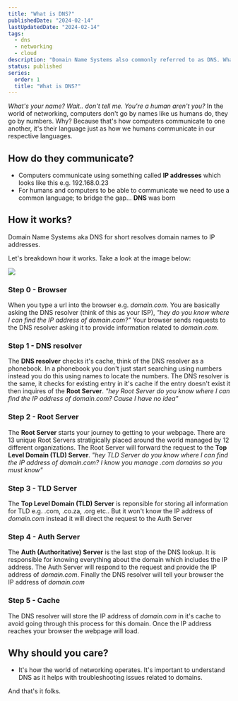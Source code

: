 ```yaml
---
title: "What is DNS?"
publishedDate: "2024-02-14"
lastUpdatedDate: "2024-02-14"
tags:
  - dns
  - networking
  - cloud
description: "Domain Name Systems also commonly referred to as DNS. What is it? How does it work? Why should you care?"
status: published
series:
  order: 1
  title: "What is DNS?"
---
```


_What's your name? Wait.. don't tell me. You're a human aren't you?_ In the world of networking, computers don't go by names like us humans do, they go by numbers. Why? Because that's how computers communicate to one another, it's their language just as how we humans communicate in our respective languages.

## How do they communicate?

- Computers communicate using something called **IP addresses** which looks like this e.g. 192.168.0.23
- For humans and computers to be able to communicate we need to use a common language; to bridge the gap... **DNS** was born

## How it works?

Domain Name Systems aka DNS for short resolves domain names to IP addresses.

Let's breakdown how it works. Take a look at the image below:

<img src="https://website-2023-bucket.s3.af-south-1.amazonaws.com/posts/what-is-dns/DNS.png" />

### Step 0 - Browser

When you type a url into the browser e.g. _domain.com_. You are basically asking the DNS resolver (think of this as your ISP), _"hey do you know where I can find the IP address of domain.com?"_ Your browser sends requests to the DNS resolver asking it to provide information related to _domain.com_.

### Step 1 - DNS resolver

The **DNS resolver** checks it's cache, think of the DNS resolver as a phonebook. In a phonebook you don't just start searching using numbers instead you do this using names to locate the numbers. The DNS resolver is the same, it checks for existing entry in it's cache if the entry doesn't exist it then inquires of the **Root Server**. _"hey Root Server do you know where I can find the IP address of domain.com? Cause I have no idea"_

### Step 2 - Root Server

The **Root Server** starts your journey to getting to your webpage. There are 13 unique Root Servers stratigically placed around the world managed by 12 different organizations. The Root Server will forward the request to the **Top Level Domain (TLD) Server**. _"hey TLD Server do you know where I can find the IP address of domain.com? I know you manage .com domains so you must know"_

### Step 3 - TLD Server

The **Top Level Domain (TLD) Server** is reponsible for storing all information for TLD e.g. .com, .co.za, .org etc.. But it won't know the IP address of _domain.com_ instead it will direct the request to the Auth Server

### Step 4 - Auth Server

The **Auth (Authoritative) Server** is the last stop of the DNS lookup. It is responsible for knowing everything about the domain which includes the IP address. The Auth Server will respond to the request and provide the IP address of _domain.com_. Finally the DNS resolver will tell your browser the IP address of _domain.com_

### Step 5 - Cache

The DNS resolver will store the IP address of _domain.com_ in it's cache to avoid going through this process for this domain. Once the IP address reaches your browser the webpage will load.

## Why should you care?

- It's how the world of networking operates. It's important to understand DNS as it helps with troubleshooting issues related to domains.

And that's it folks.
